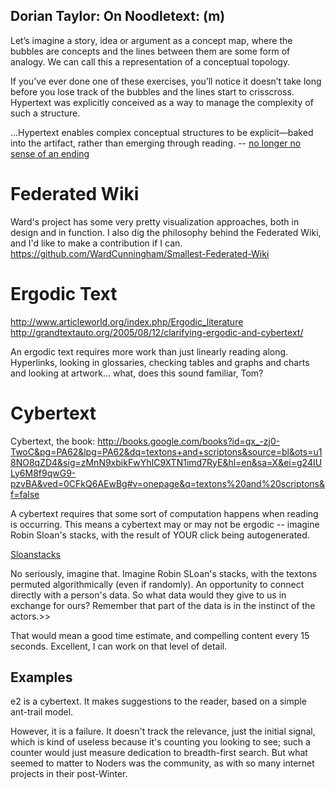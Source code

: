 == Dorian Taylor: On Noodletext: (m) ==

Let’s imagine a story, idea or argument as a concept map, where the bubbles are
concepts and the lines between them are some form of analogy. We can call this a
representation of a conceptual topology. 

If you’ve ever done one of these exercises, you’ll notice it doesn’t take long
before you lose track of the bubbles and the lines start to crisscross.
Hypertext was explicitly conceived as a way to manage the complexity of such a
structure.

...Hypertext enables complex conceptual structures to be explicit—baked into the
artifact, rather than emerging through reading. 
-- [[no longer no sense of an ending]]

= Federated Wiki =
Ward's project has some very pretty visualization approaches, both in design and
in function. I also dig the philosophy behind the Federated Wiki, and I'd like
to make a contribution if I can. 
https://github.com/WardCunningham/Smallest-Federated-Wiki

= Ergodic Text =
http://www.articleworld.org/index.php/Ergodic_literature
http://grandtextauto.org/2005/08/12/clarifying-ergodic-and-cybertext/

An ergodic text requires more work than just linearly reading along. Hyperlinks,
looking in glossaries, checking tables and graphs and charts and looking at
artwork... what, does this sound familiar, Tom? 

= Cybertext =

Cybertext, the book:
http://books.google.com/books?id=qx_-zj0-TwoC&pg=PA62&lpg=PA62&dq=textons+and+scriptons&source=bl&ots=u18NO8qZD4&sig=zMnN9xbikFwYhIC9XTN1imd7RyE&hl=en&sa=X&ei=g24IULy6M8f9qwG9-pzvBA&ved=0CFkQ6AEwBg#v=onepage&q=textons%20and%20scriptons&f=false

A cybertext requires that some sort of computation happens when reading is
occurring. This means a cybertext may or may not be ergodic -- imagine Robin
Sloan's stacks, with the result of YOUR click being autogenerated.

[[Sloanstacks]]

No seriously, imagine that. Imagine Robin SLoan's stacks, with the textons
permuted algorithmically (even if randomly). An opportunity to connect directly
with a person's data. So what data would they give to us in exchange for ours?
Remember that part of the data is in the instinct of the actors.>>

That would mean a good time estimate, and compelling content every 15 seconds.
Excellent, I can work on that level of detail. 

== Examples == 
e2 is a cybertext. It makes suggestions to the reader, based on a simple
ant-trail model. 

However, it is a failure. It doesn't track the relevance, just the initial
signal, which is kind of useless because it's counting you looking to see; such
a counter would just measure dedication to breadth-first search. But what seemed
to matter to Noders was the community, as with so many internet projects in
their post-Winter. 


